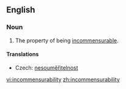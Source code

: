 ==English==
{{wikipedia}}
===Noun===
{{en-noun|-}}

# The property of being [[incommensurable]].

====Translations====
{{trans-top|the property of being incommensurable}}
*Czech: [[nesouměřitelnost]] {{f}}
{{trans-mid}}
{{trans-bottom}}

[[vi:incommensurability]]
[[zh:incommensurability]]